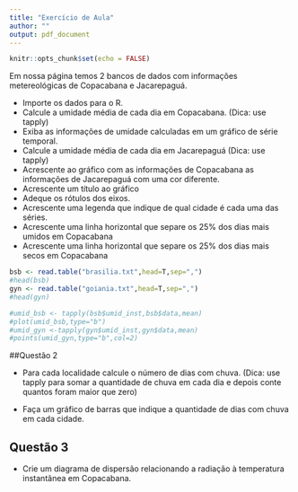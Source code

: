 ```yaml
---
title: "Exercício de Aula"
author: ""
output: pdf_document
---
```


```r
knitr::opts_chunk$set(echo = FALSE)
```

Em nossa página temos 2 bancos de dados com informações metereológicas de Copacabana e Jacarepaguá. 

* Importe os dados para o R.
* Calcule a umidade média de cada dia em Copacabana. (Dica: use tapply)
* Exiba as informações de umidade calculadas em um gráfico de série temporal. 
* Calcule a umidade média de cada dia em Jacarepaguá (Dica: use tapply)
* Acrescente ao gráfico com as informações de Copacabana as informações de Jacarepaguá com uma cor diferente.
* Acrescente um título ao gráfico
* Adeque os rótulos dos eixos.
* Acrescente uma legenda que indique de qual cidade é cada uma das séries.
* Acrescente uma linha horizontal que separe os 25% dos dias mais umidos em Copacabana
* Acrescente uma linha horizontal que separe os 25% dos dias mais secos em Copacabana

```r
bsb <- read.table("brasilia.txt",head=T,sep=",")
#head(bsb)
gyn <- read.table("goiania.txt",head=T,sep=",")
#head(gyn)
```

```r
#umid_bsb <- tapply(bsb$umid_inst,bsb$data,mean)
#plot(umid_bsb,type="b")
#umid_gyn <-tapply(gyn$umid_inst,gyn$data,mean)
#points(umid_gyn,type="b",col=2)
```

##Questão 2

* Para cada localidade calcule o número de dias com chuva. (Dica: use tapply para somar a quantidade de chuva em cada dia e depois conte quantos foram maior que zero)

* Faça um gráfico de barras que indique a quantidade de dias com chuva em cada cidade.

## Questão 3

* Crie um diagrama de dispersão relacionando a radiação à temperatura instantânea em Copacabana.